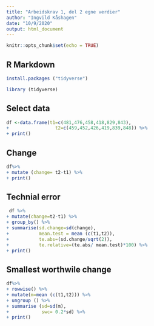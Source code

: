 ```yaml
---
title: "Arbeidskrav 1, del 2 egne verdier"
author: "Ingvild Kåshagen"
date: "10/9/2020"
output: html_document
---
```


```r
knitr::opts_chunk$set(echo = TRUE)
```

## R Markdown
```r
install.packages ("tidyverse")

library (tidyverse)
```

## Select data
```r
df <-data.frame(t1=c(481,476,458,418,829,843), 
+                 t2=c(459,452,426,419,839,848)) %>%
+ print()
```


## Change
```r
df%>%
+ mutate (change= t2-t1) %>%
+ print()

```

## Technial error
 
```r
 df %>%
+ mutate(change=t2-t1) %>%
+ group_by() %>%
+ summarise(sd.change=sd(change), 
+           mean.test = mean (c(t1,t2)), 
+           te.abs=(sd.change/sqrt(2)),
+           te.relative=(te.abs/ mean.test)*100) %>%
+ print()
```

## Smallest worthwile change

```r
df%>%
+ rowwise() %>%
+ mutate(m=mean (c(t1,t2))) %>%
+ ungroup () %>%
+ summarise (sd=sd(m),
+            swc= 0.2*sd) %>%
+ print()
```
